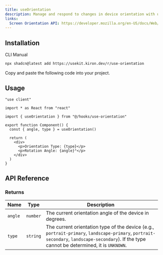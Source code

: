 ```yaml
---
title: useOrientation
description: Manage and respond to changes in device orientation with useOrientation.
links:
  Screen Orientation API: https://developer.mozilla.org/en-US/docs/Web/API/Screen_Orientation_API
---
```


<ComponentPreview name="use-orientation-demo" />

## Installation

<Tabs defaultValue="cli">

<TabsList>
  <TabsTrigger value="cli">CLI</TabsTrigger>
  <TabsTrigger value="manual">Manual</TabsTrigger>
</TabsList>

<TabsContent value="cli">

```bash
npx shadcn@latest add https://usekit.kiron.dev/r/use-orientation
```

</TabsContent>

<TabsContent value="manual">

<Steps>

<Step>Copy and paste the following code into your project.</Step>

<ComponentSource name="use-orientation" />

</Steps>

</TabsContent>

</Tabs>

## Usage

```tsx {5, 8}
"use client"

import * as React from "react"

import { useOrientation } from "@/hooks/use-orientation"

export function Component() {
  const { angle, type } = useOrientation()

  return (
    <div>
      <p>Orientation Type: {type}</p>
      <p>Rotation Angle: {angle}°</p>
    </div>
  )
}
```

## API Reference

### Returns

| Name    | Type     | Description                                                                                                                                                                                 |
| ------- | -------- | ------------------------------------------------------------------------------------------------------------------------------------------------------------------------------------------- |
| `angle` | `number` | The current orientation angle of the device in degrees.                                                                                                                                     |
| `type`  | `string` | The current orientation type of the device (e.g., `portrait-primary`, `landscape-primary`, `portrait-secondary`, `landscape-secondary`). If the type cannot be determined, it is `UNKNOWN`. |
